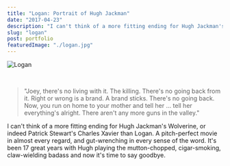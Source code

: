 ```yaml
---
title: "Logan: Portrait of Hugh Jackman"
date: "2017-04-23"
description: "I can't think of a more fitting ending for Hugh Jackman's Wolverine, or indeed Patrick Stewart's Charles Xavier than Logan"
slug: "logan"
post: portfolio
featuredImage: "./logan.jpg"
---
```


![Logan](./logan.jpg)

<br />

> "Joey, there's no living with it. The killing. There's no going back from
> it. Right or wrong is a brand. A brand sticks. There's no going back. Now, you run
> on home to your mother and tell her … tell her everything's alright. There aren't
> any more guns in the valley."

I can't think of a more fitting ending for Hugh Jackman's Wolverine, or indeed Patrick Stewart's Charles Xavier than Logan. A pitch-perfect movie in almost every regard, and gut-wrenching in every sense of the word. It's been 17 great years with Hugh playing the mutton-chopped, cigar-smoking, claw-wielding badass and now it's time to say goodbye.
